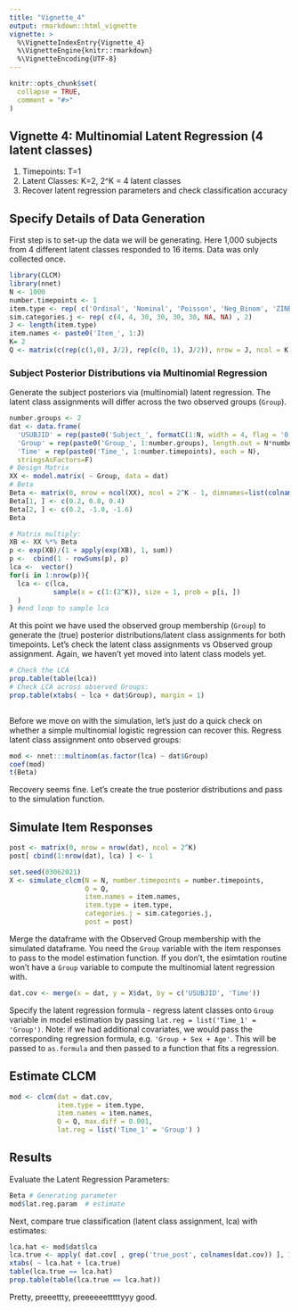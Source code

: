 ```yaml
---
title: "Vignette_4"
output: rmarkdown::html_vignette
vignette: >
  %\VignetteIndexEntry{Vignette_4}
  %\VignetteEngine{knitr::rmarkdown}
  %\VignetteEncoding{UTF-8}
---
```


```r
knitr::opts_chunk$set(
  collapse = TRUE,
  comment = "#>"
)
```

## Vignette 4: Multinomial Latent Regression (4 latent classes)

1. Timepoints: T=1
2. Latent Classes: K=2, 2^K = 4 latent classes
3. Recover latent regression parameters and check classification accuracy 


## Specify Details of Data Generation 
First step is to set-up the data we will be generating. Here 1,000 subjects from 4 different latent classes responded to 16 items. Data was only collected once.  
```r

library(CLCM)
library(nnet)
N <- 1000
number.timepoints <- 1
item.type <- rep( c('Ordinal', 'Nominal', 'Poisson', 'Neg_Binom', 'ZINB', 'ZIP', 'Normal', 'Beta'), 2)
sim.categories.j <- rep( c(4, 4, 30, 30, 30, 30, NA, NA) , 2)
J <- length(item.type)
item.names <- paste0('Item_', 1:J)
K= 2
Q <- matrix(c(rep(c(1,0), J/2), rep(c(0, 1), J/2)), nrow = J, ncol = K, byrow = T)

```


### Subject Posterior Distributions via Multinomial Regression 

Generate the subject posteriors via (multinomial) latent regression. The latent class assignments will differ across the two observed groups (`Group`). 

```r

number.groups <- 2
dat <- data.frame(
  'USUBJID' = rep(paste0('Subject_', formatC(1:N, width = 4, flag = '0')), length.out= N*number.timepoints),
  'Group' = rep(paste0('Group_', 1:number.groups), length.out = N*number.timepoints),
  'Time' = rep(paste0('Time_', 1:number.timepoints), each = N),
  stringsAsFactors=F)
# Design Matrix
XX <- model.matrix( ~ Group, data = dat) 
# Beta
Beta <- matrix(0, nrow = ncol(XX), ncol = 2^K - 1, dimnames=list(colnames(XX), rep('LC', 2^K -1)))
Beta[1, ] <- c(0.2, 0.8, 0.4)
Beta[2, ] <- c(0.2, -1.0, -1.6)
Beta

# Matrix multiply:
XB <- XX %*% Beta
p <- exp(XB)/(1 + apply(exp(XB), 1, sum))
p <-  cbind(1 - rowSums(p), p)
lca <-  vector()
for(i in 1:nrow(p)){
  lca <- c(lca, 
           sample(x = c(1:(2^K)), size = 1, prob = p[i, ])  
  )
} #end loop to sample lca

```

At this point we have used the observed group membership (`Group`) to generate the (true) posterior distributions/latent class assignments for both timepoints. Let's check the latent class assignments vs Observed group assignment. Again, we haven't yet moved into latent class models yet. 

```r
# Check the LCA 
prop.table(table(lca))
# Check LCA across observed Groups:
prop.table(xtabs( ~ lca + dat$Group), margin = 1)
      
```


Before we move on with the simulation, let's just do a quick check on whether a simple multinomial logistic regression can recover this. Regress latent class assignment onto observed groups:

```r

mod <- nnet:::multinom(as.factor(lca) ~ dat$Group)
coef(mod)
t(Beta)

```

Recovery seems fine. Let's create the true posterior distributions and pass to the simulation function.

## Simulate Item Responses
```r

post <- matrix(0, nrow = nrow(dat), ncol = 2^K)
post[ cbind(1:nrow(dat), lca) ] <- 1 

set.seed(03062021)
X <- simulate_clcm(N = N, number.timepoints = number.timepoints, 
                   Q = Q, 
                   item.names = item.names, 
                   item.type = item.type, 
                   categories.j = sim.categories.j, 
                   post = post)

```


Merge the dataframe with the Observed Group membership with the simulated dataframe. You need the `Group` variable with the item responses to pass to the model estimation function. If you don't, the esimtation routine won't have a `Group` variable to compute the multinomial latent regression with. 

```r
dat.cov <- merge(x = dat, y = X$dat, by = c('USUBJID', 'Time'))
```

Specify the latent regression formula - regress latent classes onto `Group` variable in model estimation by passing `lat.reg = list('Time_1' = 'Group')`. Note: if we had additional covariates, we would pass the corresponding regression formula, e.g. `'Group + Sex + Age'`. This will be passed to `as.formula` and then passed to a function that fits a regression.

## Estimate CLCM

```r

mod <- clcm(dat = dat.cov, 
            item.type = item.type, 
            item.names = item.names, 
            Q = Q, max.diff = 0.001, 
            lat.reg = list('Time_1' = 'Group') )    

```


## Results


Evaluate the Latent Regression Parameters:
```r

Beta # Generating parameter
mod$lat.reg.param  # estimate

```


Next, compare true classification (latent class assignment, lca) with estimates:
```r
lca.hat <- mod$dat$lca 
lca.true <- apply( dat.cov[ , grep('true_post', colnames(dat.cov)) ], 1, which.max)
xtabs( ~ lca.hat + lca.true)
table(lca.true == lca.hat)
prop.table(table(lca.true == lca.hat))

```


Pretty, preeettty, preeeeeetttttyyy good.
